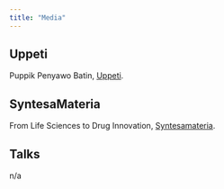 ```yaml
---
title: "Media"
---
```


## Uppeti
Puppik Penyawo Batin, [Uppeti](https://uppeti.substack.com).

## SyntesaMateria
From Life Sciences to Drug Innovation, [Syntesamateria](https://syntesamateria.substack.com).

## Talks
n/a
